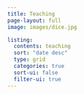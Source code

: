 ```yaml
---
title: Teaching
page-layout: full
image: images/dice.jpg  

listing:
  contents: teaching
  sort: "date desc"
  type: grid
  categories: true
  sort-ui: false
  filter-ui: true
---
```


